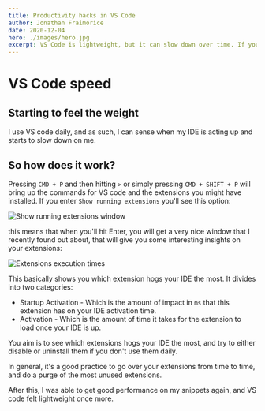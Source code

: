 ```yaml
---
title: Productivity hacks in VS Code
author: Jonathan Fraimorice
date: 2020-12-04
hero: ./images/hero.jpg
excerpt: VS Code is lightweight, but it can slow down over time. If you encountered this, stop what you're doing and read this.
---
```


# **VS Code speed**

## Starting to feel the weight

I use VS code daily, and as such, I can sense when my IDE is acting up and starts to slow down on me.

## So how does it work?

Pressing `CMD + P` and then hitting `>` or simply pressing `CMD + SHIFT + P` will bring up the commands for VS code and the extensions you might have installed.
If you enter `Show running extensions` you'll see this option:

<div className="Image__Small">
  <img
    src="./images/pref.png"
    title="Show running extensions window"
    alt="Show running extensions window"
  />
</div>

this means that when you'll hit Enter, you will get a very nice window that I recently found out about, that will give you some interesting
insights on your extensions:

<div className="Image__Small">
  <img
    src="./images/running-extensions.png"
    title="Extensions execution times"
    alt="Extensions execution times"
  />
</div>

This basically shows you which extension hogs your IDE the most. It divides into two categories:

* Startup Activation - Which is the amount of impact in `ms` that this extension has on your IDE activation time.
* Activation - Which is the amount of time it takes for the extension to load once your IDE is up.

You aim is to see which extensions hogs your IDE the most, and try to either disable or uninstall them if you don't use them daily.

In general, it's a good practice to go over your extensions from time to time, and do a purge of the most unused extensions.

After this, I was able to get good performance on my snippets again, and VS code felt lightweight once more.